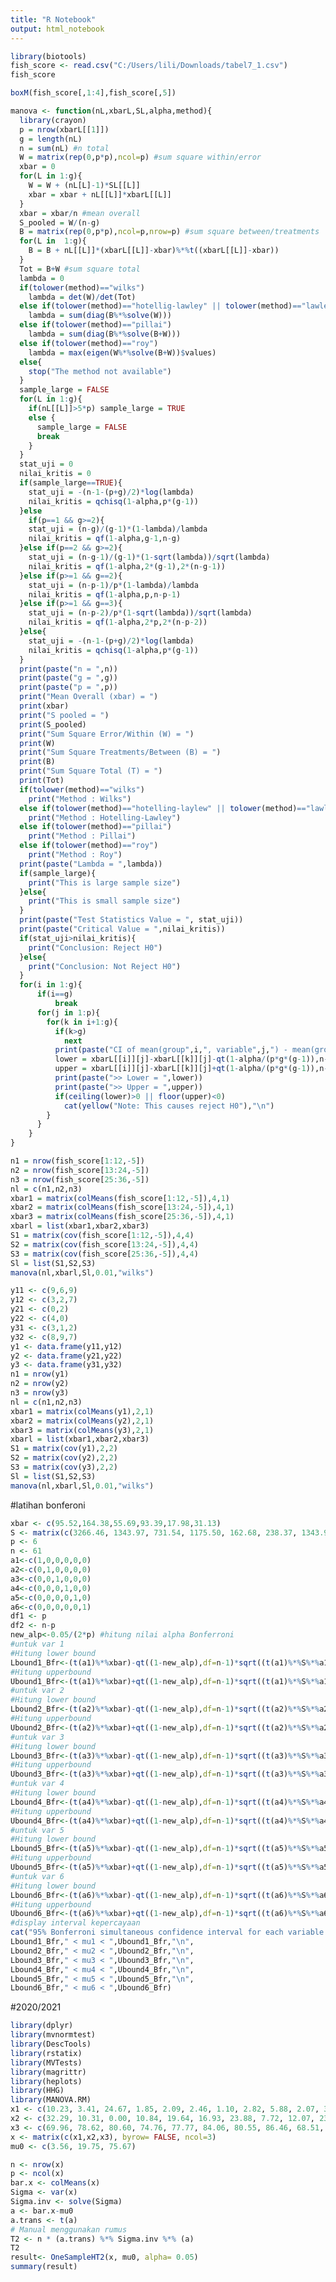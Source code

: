---
title: "R Notebook"
output: html_notebook
---


```{r}
library(biotools)
fish_score <- read.csv("C:/Users/lili/Downloads/tabel7_1.csv")
fish_score
```

```{r}
boxM(fish_score[,1:4],fish_score[,5])
```

```{r}
manova <- function(nL,xbarL,SL,alpha,method){
  library(crayon)
  p = nrow(xbarL[[1]])
  g = length(nL)
  n = sum(nL) #n total
  W = matrix(rep(0,p*p),ncol=p) #sum square within/error
  xbar = 0 
  for(L in 1:g){
    W = W + (nL[L]-1)*SL[[L]]
    xbar = xbar + nL[[L]]*xbarL[[L]]
  }
  xbar = xbar/n #mean overall
  S_pooled = W/(n-g)
  B = matrix(rep(0,p*p),ncol=p,nrow=p) #sum square between/treatments
  for(L in  1:g){
    B = B + nL[[L]]*(xbarL[[L]]-xbar)%*%t((xbarL[[L]]-xbar))
  }
  Tot = B+W #sum square total
  lambda = 0
  if(tolower(method)=="wilks")
    lambda = det(W)/det(Tot)
  else if(tolower(method)=="hotellig-lawley" || tolower(method)=="lawley-hotelling")
    lambda = sum(diag(B%*%solve(W)))
  else if(tolower(method)=="pillai")
    lambda = sum(diag(B%*%solve(B+W)))
  else if(tolower(method)=="roy")
    lambda = max(eigen(W%*%solve(B+W))$values)
  else{
    stop("The method not available")
  }
  sample_large = FALSE
  for(L in 1:g){
    if(nL[[L]]>5*p) sample_large = TRUE
    else {
      sample_large = FALSE
      break
    }
  }
  stat_uji = 0
  nilai_kritis = 0
  if(sample_large==TRUE){
    stat_uji = -(n-1-(p+g)/2)*log(lambda)
    nilai_kritis = qchisq(1-alpha,p*(g-1))
  }else 
    if(p==1 && g>=2){
    stat_uji = (n-g)/(g-1)*(1-lambda)/lambda
    nilai_kritis = qf(1-alpha,g-1,n-g)
  }else if(p==2 && g>=2){
    stat_uji = (n-g-1)/(g-1)*(1-sqrt(lambda))/sqrt(lambda)
    nilai_kritis = qf(1-alpha,2*(g-1),2*(n-g-1))
  }else if(p>=1 && g==2){
    stat_uji = (n-p-1)/p*(1-lambda)/lambda
    nilai_kritis = qf(1-alpha,p,n-p-1)
  }else if(p>=1 && g==3){
    stat_uji = (n-p-2)/p*(1-sqrt(lambda))/sqrt(lambda)
    nilai_kritis = qf(1-alpha,2*p,2*(n-p-2))
  }else{
    stat_uji = -(n-1-(p+g)/2)*log(lambda)
    nilai_kritis = qchisq(1-alpha,p*(g-1))
  }
  print(paste("n = ",n))
  print(paste("g = ",g))
  print(paste("p = ",p))
  print("Mean Overall (xbar) = ")
  print(xbar)
  print("S pooled = ")
  print(S_pooled)
  print("Sum Square Error/Within (W) = ")
  print(W)
  print("Sum Square Treatments/Between (B) = ")
  print(B)
  print("Sum Square Total (T) = ")
  print(Tot)
  if(tolower(method)=="wilks")
    print("Method : Wilks")
  else if(tolower(method)=="hotelling-laylew" || tolower(method)=="lawley-hotelling")
    print("Method : Hotelling-Lawley")
  else if(tolower(method)=="pillai")
    print("Method : Pillai")
  else if(tolower(method)=="roy")
    print("Method : Roy")
  print(paste("Lambda = ",lambda))
  if(sample_large){
    print("This is large sample size")
  }else{
    print("This is small sample size")
  }
  print(paste("Test Statistics Value = ", stat_uji))
  print(paste("Critical Value = ",nilai_kritis))
  if(stat_uji>nilai_kritis){
    print("Conclusion: Reject H0")
  }else{
    print("Conclusion: Not Reject H0")
  }
  for(i in 1:g){
      if(i==g)
          break
      for(j in 1:p){
        for(k in i+1:g){
          if(k>g)
            next
          print(paste("CI of mean(group",i,", variable",j,") - mean(group",k,", variable",j,")"))
          lower = xbarL[[i]][j]-xbarL[[k]][j]-qt(1-alpha/(p*g*(g-1)),n-g)*sqrt((1/nL[i]+1/nL[k])*W[j,j]/(n-g))
          upper = xbarL[[i]][j]-xbarL[[k]][j]+qt(1-alpha/(p*g*(g-1)),n-g)*sqrt((1/nL[i]+1/nL[k])*W[j,j]/(n-g))
          print(paste(">> Lower = ",lower))
          print(paste(">> Upper = ",upper))
          if(ceiling(lower)>0 || floor(upper)<0)
            cat(yellow("Note: This causes reject H0"),"\n")  
        }
      }
    }
}
```

```{r}
n1 = nrow(fish_score[1:12,-5])
n2 = nrow(fish_score[13:24,-5])
n3 = nrow(fish_score[25:36,-5])
nl = c(n1,n2,n3)
xbar1 = matrix(colMeans(fish_score[1:12,-5]),4,1)
xbar2 = matrix(colMeans(fish_score[13:24,-5]),4,1)
xbar3 = matrix(colMeans(fish_score[25:36,-5]),4,1)
xbarl = list(xbar1,xbar2,xbar3)
S1 = matrix(cov(fish_score[1:12,-5]),4,4)
S2 = matrix(cov(fish_score[13:24,-5]),4,4)
S3 = matrix(cov(fish_score[25:36,-5]),4,4)
Sl = list(S1,S2,S3)
manova(nl,xbarl,Sl,0.01,"wilks")
```

```{r}
y11 <- c(9,6,9)
y12 <- c(3,2,7)
y21 <- c(0,2)
y22 <- c(4,0)
y31 <- c(3,1,2)
y32 <- c(8,9,7)
y1 <- data.frame(y11,y12)
y2 <- data.frame(y21,y22)
y3 <- data.frame(y31,y32)
n1 = nrow(y1)
n2 = nrow(y2)
n3 = nrow(y3)
nl = c(n1,n2,n3)
xbar1 = matrix(colMeans(y1),2,1)
xbar2 = matrix(colMeans(y2),2,1)
xbar3 = matrix(colMeans(y3),2,1)
xbarl = list(xbar1,xbar2,xbar3)
S1 = matrix(cov(y1),2,2)
S2 = matrix(cov(y2),2,2)
S3 = matrix(cov(y3),2,2)
Sl = list(S1,S2,S3)
manova(nl,xbarl,Sl,0.01,"wilks")
```

#latihan bonferoni
```{r}
xbar <- c(95.52,164.38,55.69,93.39,17.98,31.13)
S <- matrix(c(3266.46, 1343.97, 731.54, 1175.50, 162.68, 238.37, 1343.97, 721.91, 324.25, 537.35, 80.17, 117.73, 731.54,324.25, 179.28, 281.17, 39.15, 56.80, 1175.50,53735, 281.17, 474.98, 63.73, 94.85, 162.68, 80.17, 39.15, 63.73, 9.95, 13.88, 238.37,117.73, 56.80, 94.85, 13.88, 21.26),nrow=6)
p <- 6
n <- 61
a1<-c(1,0,0,0,0,0)
a2<-c(0,1,0,0,0,0)
a3<-c(0,0,1,0,0,0)
a4<-c(0,0,0,1,0,0)
a5<-c(0,0,0,0,1,0)
a6<-c(0,0,0,0,0,1)
df1 <- p
df2 <- n-p
new_alp<-0.05/(2*p) #hitung nilai alpha Bonferroni
#untuk var 1
#Hitung lower bound
Lbound1_Bfr<-(t(a1)%*%xbar)-qt((1-new_alp),df=n-1)*sqrt((t(a1)%*%S%*%a1)/n)
#Hitung upperbound
Ubound1_Bfr<-(t(a1)%*%xbar)+qt((1-new_alp),df=n-1)*sqrt((t(a1)%*%S%*%a1)/n)
#untuk var 2
#Hitung lower bound
Lbound2_Bfr<-(t(a2)%*%xbar)-qt((1-new_alp),df=n-1)*sqrt((t(a2)%*%S%*%a2)/n)
#Hitung upperbound
Ubound2_Bfr<-(t(a2)%*%xbar)+qt((1-new_alp),df=n-1)*sqrt((t(a2)%*%S%*%a2)/n)
#untuk var 3
#Hitung lower bound
Lbound3_Bfr<-(t(a3)%*%xbar)-qt((1-new_alp),df=n-1)*sqrt((t(a3)%*%S%*%a3)/n)
#Hitung upperbound
Ubound3_Bfr<-(t(a3)%*%xbar)+qt((1-new_alp),df=n-1)*sqrt((t(a3)%*%S%*%a3)/n)
#untuk var 4
#Hitung lower bound
Lbound4_Bfr<-(t(a4)%*%xbar)-qt((1-new_alp),df=n-1)*sqrt((t(a4)%*%S%*%a4)/n)
#Hitung upperbound
Ubound4_Bfr<-(t(a4)%*%xbar)+qt((1-new_alp),df=n-1)*sqrt((t(a4)%*%S%*%a4)/n)
#untuk var 5
#Hitung lower bound
Lbound5_Bfr<-(t(a5)%*%xbar)-qt((1-new_alp),df=n-1)*sqrt((t(a5)%*%S%*%a5)/n)
#Hitung upperbound
Ubound5_Bfr<-(t(a5)%*%xbar)+qt((1-new_alp),df=n-1)*sqrt((t(a5)%*%S%*%a5)/n)
#untuk var 6
#Hitung lower bound
Lbound6_Bfr<-(t(a6)%*%xbar)-qt((1-new_alp),df=n-1)*sqrt((t(a6)%*%S%*%a6)/n)
#Hitung upperbound
Ubound6_Bfr<-(t(a6)%*%xbar)+qt((1-new_alp),df=n-1)*sqrt((t(a6)%*%S%*%a6)/n)
#display interval kepercayaan
cat("95% Bonferroni simultaneous confidence interval for each variable:\n\n",
Lbound1_Bfr," < mu1 < ",Ubound1_Bfr,"\n",
Lbound2_Bfr," < mu2 < ",Ubound2_Bfr,"\n",
Lbound3_Bfr," < mu3 < ",Ubound3_Bfr,"\n",
Lbound4_Bfr," < mu4 < ",Ubound4_Bfr,"\n",
Lbound5_Bfr," < mu5 < ",Ubound5_Bfr,"\n",
Lbound6_Bfr," < mu6 < ",Ubound6_Bfr)
```

#2020/2021
```{r}
library(dplyr)
library(mvnormtest)
library(DescTools)
library(rstatix)
library(MVTests)
library(magrittr)
library(heplots)
library(HHG)
library(MANOVA.RM) 
x1 <- c(10.23, 3.41, 24.67, 1.85, 2.09, 2.46, 1.10, 2.82, 5.88, 2.07, 3.98, 2.15, 1.53)
x2 <- c(32.29, 10.31, 0.00, 10.84, 19.64, 16.93, 23.88, 7.72, 12.07, 23.17, 17.78, 33.05, 11.46)
x3 <- c(69.96, 78.62, 80.60, 74.76, 77.77, 84.06, 80.55, 86.46, 68.51, 82.73, 80.03, 86.78, 75.85)
x <- matrix(c(x1,x2,x3), byrow= FALSE, ncol=3)
mu0 <- c(3.56, 19.75, 75.67) 
```

```{r}
n <- nrow(x)
p <- ncol(x)
bar.x <- colMeans(x)
Sigma <- var(x)
Sigma.inv <- solve(Sigma)
a <- bar.x-mu0
a.trans <- t(a)
# Manual menggunakan rumus
T2 <- n * (a.trans) %*% Sigma.inv %*% (a)
T2 
result<- OneSampleHT2(x, mu0, alpha= 0.05)
summary(result) 
```


